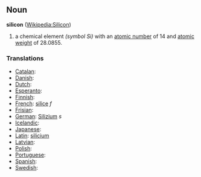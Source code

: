 == Noun ==
'''silicon''' ([[en:Silicon|Wikipedia:Silicon]])

# a chemical element ''(symbol Si)'' with an [[atomic number]] of 14 and [[atomic weight]] of 28.0855.

===Translations===
*[[Catalan]]: [[]] 
*[[Danish]]: [[]]
*[[Dutch]]: [[]] 
*[[Esperanto]]: [[]]
*[[Finnish]]: [[]]
*[[French]]: [[silice]] ''f''
*[[Frisian]]: [[]]
*[[German]]: [[Silizium]] ''s''
*[[Icelandic]]: [[]]
*[[Japanese]]: [[]]
*[[Latin]]: [[silicium]]
*[[Latvian]]: [[]]
*[[Polish]]: [[]]
*[[Portuguese]]: [[]]
*[[Spanish]]: [[]] 
*[[Swedish]]: [[]]